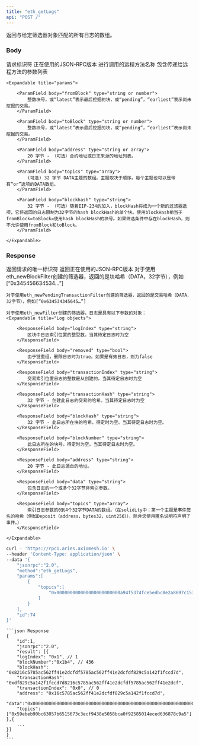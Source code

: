 ```yaml
---
title: "eth_getLogs"
api: "POST /"
---
```


返回与给定筛选器对象匹配的所有日志的数组。


### Body

<ParamField body="id" type="number" placeholder="1">
  请求标识符
</ParamField>

<ParamField body="jsonrpc" type="string" placeholder="2.0">
  正在使用的JSON-RPC版本
</ParamField>

<ParamField body="method" type="string" placeholder="eth_getLogs">
  进行调用的远程方法名称
</ParamField>

<ParamField body="params" type="object">
    包含传递给远程方法的参数列表

    <Expandable title="params">

        <ParamField body="fromBlock" type="string or number">
            整数块号，或“latest”表示最后挖掘的块，或“pending”，“earliest”表示尚未挖掘的交易。
        </ParamField>

        <ParamField body="toBlock" type="string or number">
            整数块号，或“latest”表示最后挖掘的块，或“pending”，“earliest”表示尚未挖掘的交易。
        </ParamField>

        <ParamField body="address" type="string or array">
            20 字节 - （可选）合约地址或日志来源的地址列表。
        </ParamField>

        <ParamField body="topics" type="array">
            (可选) 32 字节 DATA主题的数组。主题取决于顺序。每个主题也可以是带有“or”选项的DATA数组。
        </ParamField>

        <ParamField body="blockhash" type="string">
            32 字节 - （可选）随着EIP-234的加入，blockHash将成为一个新的过滤器选项，它将返回的日志限制为32字节的hash blockHash的单个块。使用blockHash相当于fromBlock=toBlock=使用hash blockHash的块号。如果筛选条件中存在blockHash，则不允许使用fromBlock和toBlock。
        </ParamField>

    </Expandable>

</ParamField>

### Response

<ResponseField name="id" type="number">
    返回请求的唯一标识符
</ResponseField>

<ResponseField name="jsonrpc" type="string">
    返回正在使用的JSON-RPC版本
</ResponseField>

<ResponseField name="result" type="array">
    对于使用eth_newBlockFilter创建的筛选器，返回的是块哈希（DATA，32字节），例如[“0x345456634534…”]

    对于使用eth_newPendingTransactionFilter创建的筛选器，返回的是交易哈希（DATA，32字节），例如[“0x634534345645…”]

    对于使用eth_newFilter创建的筛选器，日志是具有以下参数的对象：
    <Expandable title="Log objects">

        <ResponseField body="logIndex" type="string">
            区块中日志索引位置的整型数。当其待定日志时为空
        </ResponseField>

        <ResponseField body="removed" type="bool">
            由于链重组，删除日志时为true。如果是有效日志，则为false
        </ResponseField>

        <ResponseField body="transactionIndex" type="string">
            交易索引位置日志的整数是从创建的。当其待定日志时为空
        </ResponseField>

        <ResponseField body="transactionHash" type="string">
            32 字节 - 创建此日志的交易的哈希。当其待定日志时为空
        </ResponseField>

        <ResponseField body="blockHash" type="string">
            32 字节 - 此日志所在块的哈希。待定时为空。当其待定日志时为空。
        </ResponseField>

        <ResponseField body="blockNumber" type="string">
            此日志所在的块号。待定时为空。当其待定日志时为空。
        </ResponseField>

        <ResponseField body="address" type="string">
            20 字节 - 此日志源自的地址。
        </ResponseField>

        <ResponseField body="data" type="string">
            包含日志的一个或多个32字节非索引参数。
        </ResponseField>

        <ResponseField body="topics" type="array">
            索引日志参数的0到4个32字节DATA的数组。（在solidity中：第一个主题是事件签名的哈希（例如Deposit（address，bytes32，uint256）），除非您使用匿名说明符声明了事件。）
        </ResponseField>

    </Expandable>

</ResponseField>

<RequestExample>

```bash Example Request
curl - 'https://rpc1.aries.axiomesh.io' \
--header 'Content-Type: application/json' \
--data '{
    "jsonrpc":"2.0",
    "method":"eth_getLogs",
    "params":[
        {
            "topics":[
                "0x000000000000000000000000a94f5374fce5edbc8e2a8697c15331677e6ebf0b"
            ]
        }
    ],
    "id":74
}'
```

</RequestExample>

<ResponseExample>

    ```json Response
    {
        "id":1,
        "jsonrpc":"2.0",
        "result": [{
        "logIndex": "0x1", // 1
        "blockNumber":"0x1b4", // 436
        "blockHash": "0x8216c5785ac562ff41e2dcfdf5785ac562ff41e2dcfdf829c5a142f1fccd7d",
        "transactionHash":  "0xdf829c5a142f1fccd7d8216c5785ac562ff41e2dcfdf5785ac562ff41e2dcf",
        "transactionIndex": "0x0", // 0
        "address": "0x16c5785ac562ff41e2dcfdf829c5a142f1fccd7d",
        "data":"0x0000000000000000000000000000000000000000000000000000000000000000",
        "topics": ["0x59ebeb90bc63057b6515673c3ecf9438e5058bca0f92585014eced636878c9a5"]
    },{
        ...
    }]
    }
    ```

</ResponseExample>